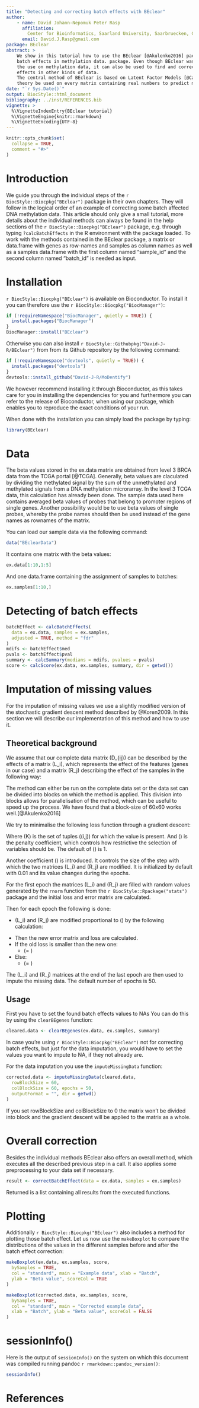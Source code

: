 ```yaml
---
title: "Detecting and correcting batch effects with BEclear"
author: 
    - name: David Johann-Nepomuk Peter Rasp
      affiliation:
        Center for Bioinformatics, Saarland University, Saarbruecken, Germany
      email: David.J.Rasp@gmail.com
package: BEclear
abstract: >
    We show in this tutorial how to use the BEclear [@Akulenko2016] package to detect and correct
    batch effects in methylation data. package. Even though BEclear was developed for
    the use on methylation data, it can also be used to find and correct batch 
    effects in other kinds of data.
    The central method of BEclear is based on Latent Factor Models [@Candes2009], which can in 
    theory be used on every matrix containing real numbers to predict missing values.
date: "`r Sys.Date()`"
output: BiocStyle::html_document
bibliography: ../inst/REFERENCES.bib
vignette: >
  %\VignetteIndexEntry{BEclear tutorial}
  %\VignetteEngine{knitr::rmarkdown}
  %\VignetteEncoding{UTF-8}  
---
```


```r
knitr::opts_chunk$set(
  collapse = TRUE,
  comment = "#>"
)
```

# Introduction

We guide you through the individual steps of the `r BiocStyle::Biocpkg("BEclear")`
package in their own chapters. They will follow in the logical order of an 
example of correcting some batch affected DNA methylation data. 
This article should only give a small tutorial,
more details about the individual methods can always be found in the help
sections of the `r BiocStyle::Biocpkg("BEclear")` package, e.g. through typing
`?calcBatchEffects` in the R environment with the package loaded.
To work with the methods contained in the BEclear package, a matrix or
data.frame with genes as row-names and samples as column names as well as a
samples data.frame with the first column named "sample\_id" and the second
column named "batch\_id" is needed as input.

# Installation

`r BiocStyle::Biocpkg("BEclear")` is available on Bioconductor. To install it 
you can therefore use the `r BiocStyle::Biocpkg("BiocManager")`:

```r
if (!requireNamespace("BiocManager", quietly = TRUE)) {
  install.packages("BiocManager")
}
BiocManager::install("BEclear")
```

Otherwise you can also install `r BiocStyle::Githubpkg("David-J-R/BEclear")` from 
from its Github repository by the following command:

```r
if (!requireNamespace("devtools", quietly = TRUE)) {
  install.packages("devtools")
}
devtools::install_github("David-J-R/MoDentify")
```

We however recommend installing it through Bioconductor, as this takes care for you in 
installing the dependencies for you and furthermore you can refer to the release of 
Bioconductor, when using our package, which enables you to reproduce the exact 
conditions of your run.

When done with the installation you can simply load the package by typing:

```r
library(BEclear)
```

# Data

The beta values stored in the ex.data matrix are obtained from level 3 BRCA
data from the TCGA portal [@TCGA]. Generally, beta values are claculated by
dividing the methylated signal by the sum of the unmethylated and methylated
signals from a DNA methylation microrarray. In the level 3 TCGA data, this
calculation has already been done. The sample data used here contains averaged
beta values of probes that belong to promoter regions of single genes. Another
possibility would be to use beta values of single probes, whereby the probe
names should then be used instead of the gene names as rownames of the matrix.

You can load our sample data via the following command:

```r
data("BEclearData")
```

It contains one matrix with the beta values:

```r
ex.data[1:10,1:5]
```

And one data.frame containing the assignment of samples to batches:

```r
ex.samples[1:10,]
```

# Detecting of batch effects

```r
batchEffect <- calcBatchEffects(
  data = ex.data, samples = ex.samples,
  adjusted = TRUE, method = "fdr"
)
mdifs <- batchEffect$med
pvals <- batchEffect$pval
summary <- calcSummary(medians = mdifs, pvalues = pvals)
score <- calcScore(ex.data, ex.samples, summary, dir = getwd())
```

# Imputation of missing values

For the imputation of missing values we use a slightly modified version of the
stochastic gradient descent method described by @Koren2009. 
In this section we will describe our implementation of this method and how to 
use it.

## Theoretical background

We assume that our complete data matrix \(D_{ij}\) can be described by the effects of
a matrix \(L_i\), which represents the effect of the features (genes in our case)
and a matrix \(R_j\) describing the effect of the samples in the following way:

\begin{equation}
D_{ij} = L_{i}^{T} \times R_{j}
(\#eq:assumption)
\end{equation}

The method can either be run on the complete data set or the data set can be 
divided into blocks on which the method is applied.
This division into blocks allows for parallelisation of the method, which can be 
useful to speed up the process. We have found that a block-size of 60x60 works 
well.[@Akulenko2016]

\begin{equation}
  errorMatrix_{ij} = Block_{ij} - L_{i}^{T} \times R_{j}
  (\#eq:errormatrix)
\end{equation}

We try to minimalise the following loss function through a gradient descent:

\begin{equation}
  min_{L, R}  \sum_{ij \in K}(errorMatrix_{ij}^2) + \lambda \times
  (\left\lVert L_{i}\right\rVert_{F}^{2} + 
  \left\lVert R_{j}\right\rVert_{F}^{2} )
  (\#eq:loss)
\end{equation}
Where \(K\) is the set of tuples \((i,j)\) for which the value is present. 
And \(\lambda\) is the penalty coefficient, which controls how restrictive the 
selection of variables should be. The default of \(\lambda\) is 1.

Another coefficient \(\gamma\) is introduced. It controls the size of the step 
with which the two matrices \(L_i\) and \(R_j\) are modified. It is initialized 
by default with 0.01 and its value changes during the epochs.

For the first epoch the matrices \(L_i\) and \(R_j\) are filled with random values
generated by the `rnorm` function from the `r BiocStyle::Rpackage("stats")` 
package and the initial loss and error matrix are calculated.

Then for each epoch the following is done:
    
* \(L_i\) and \(R_j\) are modified proportional to \(\gamma\) by the following 
calculation:

\begin{equation}
L_i = L_i + 2 \times \gamma \times  (errorMatrix_{ij} \times R_j - \lambda \times L_i)
(\#eq:Lmod)
\end{equation}

\begin{equation}
R_j = R_j + 2 \times \gamma \times (errorMatrix_{ij} \times L_i - \lambda \times R_j)
(\#eq:Rmod)
\end{equation}

* Then the new error matrix and loss are calculated.
* If the old loss is smaller than the new one: 
    + \(\gamma = \gamma \div 2\)
* Else:
    + \(\gamma = \gamma \times 1.05\)
    
The \(L_i\) and \(R_j\) matrices at the end of the last epoch are then used to 
impute the missing data. The default number of epochs is 50.

## Usage

First you have to set the found batch effects values to NAs You can do this
by using the `clearBEgenes` function:

```r
cleared.data <- clearBEgenes(ex.data, ex.samples, summary)
```
In case you're using `r BiocStyle::Biocpkg("BEclear")` not for correcting batch
effects, but just for the data imputation, you would have to set the values you
want to impute to NA, if they not already are. 

For the data imputation you use the `imputeMissingData` function:

```r
corrected.data <- imputeMissingData(cleared.data,
  rowBlockSize = 60,
  colBlockSize = 60, epochs = 50,
  outputFormat = "", dir = getwd()
)
```

If you set rowBlockSize and colBlockSize to 0 the matrix won't be divided into 
block and the gradient descent will be applied to the matrix as a whole.




# Overall correction

Besides the individual methods BEclear also offers an overall method, which 
executes all the described previous step in a call. It also applies some 
preprocessing to your data set if necessary.

```r
result <- correctBatchEffect(data = ex.data, samples = ex.samples)
```

Returned is a list containing all results from the executed functions.

# Plotting

Additionally `r BiocStyle::Biocpkg("BEclear")` also includes a method for 
plotting those batch effect.
Let us now use the `makeBoxplot` to compare the distributions of the values
in the different samples before and after the batch effect correction:

```r
makeBoxplot(ex.data, ex.samples, score,
  bySamples = TRUE,
  col = "standard", main = "Example data", xlab = "Batch",
  ylab = "Beta value", scoreCol = TRUE
)
```

```r
makeBoxplot(corrected.data, ex.samples, score,
  bySamples = TRUE,
  col = "standard", main = "Corrected example data",
  xlab = "Batch", ylab = "Beta value", scoreCol = FALSE
)
```

# sessionInfo()

Here is the output of `sessionInfo()` on the system on which this document 
was compiled running pandoc `r rmarkdown::pandoc_version()`:

```r
sessionInfo()
```

# References
